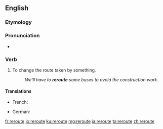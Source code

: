 ==English==

===Etymology===
{{prefix|re|route|lang=en}}

===Pronunciation===
* {{rhymes|aʊt|lang=en}}

===Verb===
{{en-verb|reroutes|rerouting|pres_ptc2=rerouteing|rerouted}}

# To change the route taken by something.
#: ''We'll have to '''reroute''' some buses to avoid the construction work.''

====Translations====
{{trans-top|to change the route taken by something}}
* French: {{t+|fr|recircuiter}}
{{trans-mid}}
* German: {{t+|de|umleiten}}
{{trans-bottom}}

[[fr:reroute]]
[[io:reroute]]
[[ku:reroute]]
[[mg:reroute]]
[[ja:reroute]]
[[ta:reroute]]
[[zh:reroute]]